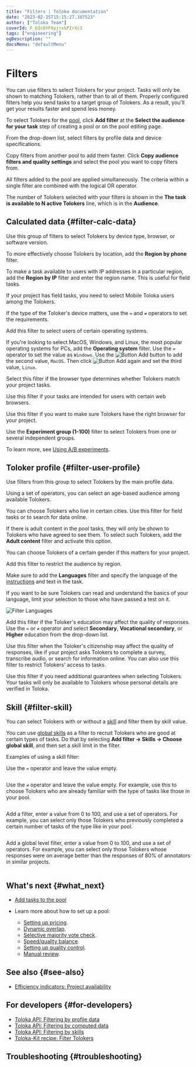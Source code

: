 ```yaml
---
title: "Filters | Toloka documentation"
date: "2023-02-15T15:15:27.387523"
author: ["Toloka Team"]
coverId: F_bIcOYF9yjrxkPZrXc3
tags: ["engineering"]
ogDescription: ""
docsMenu: "defaultMenu"
---
```



# Filters

You can use filters to select Tolokers for your project. Tasks will only be shown to matching Tolokers, rather than to all of them. Properly configured filters help you send tasks to a target group of Tolokers. As a result, you'll get your results faster and spend less money.

To select Tolokers for the [pool](/docs-new/glossary#pool), click **Add filter** at the **Select the audience for your task** step of creating a pool or on the pool editing page.

From the drop-down list, select filters by profile data and device specifications.

<Note mode="tip" title="Tip">

Copy filters from another pool to add them faster. Click **Copy audience filters and quality settings** and select the pool you want to copy filters from.

</Note>

All filters added to the pool are applied simultaneously. The criteria within a single filter are combined with the logical OR operator.

<Note mode="note" title="Note">

<TolokaRequesterSourceFilterClientAbout/>

</Note>

The number of Tolokers selected with your filters is shown in the **The task is available to N active Tolokers** line, which is in the **Audience**.

## Calculated data {#filter-calc-data}

Use this group of filters to select Tolokers by device type, browser, or software version.

<Cut title="Region by phone number">

To more effectively choose Tolokers by location, add the **Region by phone** filter.

</Cut>

<Cut title="Region by IP">

To make a task available to users with IP addresses in a particular region, add the **Region by IP** filter and enter the region name. This is useful for field tasks.

</Cut>

<Cut title="Client">

<TolokaRequesterSourceFilterClientAbout/>

If your project has field tasks, you need to select Mobile Toloka users among the Tolokers.

</Cut>

<Cut title="Device type">

If the type of the Toloker's device matters, use the `=` and `≠` operators to set the requirements.

</Cut>

<Cut title="Operating system">

Add this filter to select users of certain operating systems.

<Note mode="tip" title="Tip">

If you're looking to select MacOS, Windows, and Linux, the most popular operating systems for PCs, add the **Operating system** filter. Use the `=` operator to set the value as `Windows`. Use the <img src="https://tlk-infra-front.azureedge.net/portal-static/uploaded/images/1675425170178/1675425170178_original_svg.svg" alt="Button Add" /> button to add the second value, `MacOS`. Then click <img src="https://tlk-infra-front.azureedge.net/portal-static/uploaded/images/1675425170178/1675425170178_original_svg.svg" alt="Button Add" /> again and set the third value, `Linux`.

</Note>

</Cut>

<Cut title="Type of client application">

Select this filter if the browser type determines whether Tolokers match your project tasks.

</Cut>

<Cut title="Browser">

Use this filter if your tasks are intended for users with certain web browsers.

</Cut>

<Cut title="Client application versions">

Use this filter if you want to make sure Tolokers have the right browser for your project.

</Cut>

<Cut title="Experiment group (1-100)">

Use the **Experiment group (1-100)** filter to select Tolokers from one or several independent groups.

To learn more, see [Using A/B experiments](/docs-new/guide/ab-experiment).

</Cut>

## Toloker profile {#filter-user-profile}

Use filters from this group to select Tolokers by the main profile data.

<Cut title="Date of birth">

Using a set of operators, you can select an age-based audience among available Tolokers.

</Cut>

<Cut title="City">

You can choose Tolokers who live in certain cities. Use this filter for field tasks or to search for data online.

</Cut>

<Cut title="Adult content">

If there is adult content in the pool tasks, they will only be shown to Tolokers who have agreed to see them. To select such Tolokers, add the **Adult content** filter and activate this option.

</Cut>

<Cut title="Gender">

You can choose Tolokers of a certain gender if this matters for your project.

</Cut>

<Cut title="Country">

Add this filter to restrict the audience by region.

</Cut>

<Cut title="Languages">

Make sure to add the **Languages** filter and specify the language of the [instructions](/docs-new/glossary#instructions) and text in the task.

If you want to be sure Tolokers can read and understand the basics of your language, limit your selection to those who have passed a test on it.

<Image withBackground imageId="1675426705219" alt="Filter Languages" />

</Cut>

<Cut title="Education">

Add this filter if the Toloker's education may affect the quality of responses. Use the `=` or `≠` operator and select **Secondary**, **Vocational secondary**, or **Higher** education from the drop-down list.

</Cut>

<Cut title="Citizenship">

Use this filter when the Toloker's citizenship may affect the quality of responses, like if your project asks Tolokers to complete a survey, transcribe audio, or search for information online. You can also use this filter to restrict Tolokers' access to tasks.

</Cut>

<Cut title="Verified">

Use this filter if you need additional guarantees when selecting Tolokers. Your tasks will only be available to Tolokers whose personal details are verified in Toloka.

</Cut>

## Skill {#filter-skill}

You can select Tolokers with or without a [skill](/docs-new/glossary#skill) and filter them by skill value.

You can use [global skills](/docs-new/guide/nav-cross-project) as a filter to recruit Tolokers who are good at certain types of tasks. Do that by selecting **Add filter → Skills → Choose global skill**, and then set a skill limit in the filter.

Examples of using a skill filter:

<Cut title="I need Tolokers without a skill">

Use the `=` operator and leave the value empty.

<Image withBackground imageId="1675426702400" alt="" />

</Cut>

<Cut title="I need Tolokers with a skill and the skill level doesn't matter">

Use the `≠` operator and leave the value empty. For example, use this to choose Tolokers who are already familiar with the type of tasks like those in your pool.

<Image withBackground imageId="1675426707500" alt="" />

</Cut>

<Cut title="I need Tolokers with a skill of a certain level">

Add a filter, enter a value from 0 to 100, and use a set of operators. For example, you can select only those Tolokers who previously completed a certain number of tasks of the type like in your pool.

<Image withBackground imageId="1675426710797" alt="" />

</Cut>

<Cut title="I need Tolokers with a global skill of a certain level">

Add a global level filter, enter a value from 0 to 100, and use a set of operators. For example, you can select only those Tolokers whose responses were on average better than the responses of 80% of annotators in similar projects.

<Image withBackground imageId="1675426699123" alt="" />

</Cut>

## What's next {#what_next}

- [Add tasks to the pool](/docs-new/guide/pool)
- Learn more about how to set up a pool:

    - [Setting up pricing](/docs-new/guide/dynamic-pricing).
    - [Dynamic overlap](/docs-new/guide/dynamic-overlap).
    - [Selective majority vote check](/docs-new/guide/selective-mvote).
    - [Speed/quality balance](/docs-new/guide/adjust).
    - [Setting up quality control](/docs-new/guide/qa-pool-settings).
    - [Manual review](/docs-new/guide/offline-accept).

## See also {#see-also}

- [Efficiency indicators: Project availability](/docs-new/guide/efficiency-metrics/available-performers)

## For developers {#for-developers}

- [Toloka API: Filtering by profile data](/docs-new/api/filter-profile)
- [Toloka API: Filtering by computed data](/docs-new/api/filter-computed)
- [Toloka API: Filtering by skills](/docs-new/api/filter-skill)
- [Toloka-Kit recipe: Filter Tolokers](/docs-new/toloka-kit/recipes/filter-tolokers)

## Troubleshooting {#troubleshooting}

<Cut title="Tolokers">

<FaqFindGender/>

<FaqDemographicGeoParams/>

<FaqArbitraryUser/>

<FaqLimitNumberTolokers/>

<FaqSpecificCity/>

<FaqSkillForDifferentProjects/>

</Cut>

<Cut title="Skill">

<FaqCalculateSkill/>

<FaqAssignSkill/>

<FaqSkillExpiration/>

<FaqSelectSpecificTolokers/>

<FaqSetUpFilter/>

<FaqRaiseSkill/>

<FaqAssignedSkill/>

<FaqShowSkill/>

<FaqAutoAssignSkill/>

</Cut>

<FaqTaskAvailable/>

<TroubleshootingMobileUnavailable/>

<ContactGuideSupport/>
